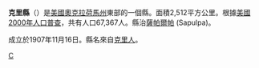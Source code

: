 {{Infobox U.S. County
| county =克里縣 
| state = 俄克拉何馬州
| en county =Creek County 
| en state = Oklahoma
| seal =               <!--image of county seal -->
| founded year =       <!-- if you include a reference, the year's wikilink won't work so add the [[|]] to the year -->
| founded date =       <!-- optional, syntax is: February 1 -->
| seat wl = Sapulpa           <!-- county seat; the WikiLink is created for you: "City" results in "[[City,_State|City]]" -->
| largest city wl =    <!-- largest city; the WikiLink is created for you: "City" results in "[[City,_State|City]]" -->
| area_total_sq_mi = 970
| area_total_km2 = 2512
| area_land_sq_mi = 956
| area_land_km2 = 2475
| area_water_sq_mi = 14
| area_water_km2 = 37
| area percentage = 1.47%
| census yr = 2000
| pop = 67367
| density_sq_mi =70 
| density_km2 = 27
| time zone = Central
| UTC offset =  -6    <!-- example: time zone = Central; UTC offset = -6; DST offset = -5  -->
| DST offset = -5
| district = 3rd
| footnotes = 
| web =www.creekcountyonline.com
| named for =
}}
'''克里縣'''（{{lang-en|Creek County}}）是[[美國|美國]][[奧克拉荷馬州|奧克拉荷馬州]]東部的一個縣。面積2,512平方公里。根據[[美國2000年人口普查|美國2000年人口普查]]，共有人口67,367人。縣治[[薩帕爾帕|薩帕爾帕]] (Sapulpa)。

成立於1907年11月16日。縣名來自[[克里人|克里人]]。
{{Oklahoma}}

[[Category:俄克拉何马州行政区划|C]]